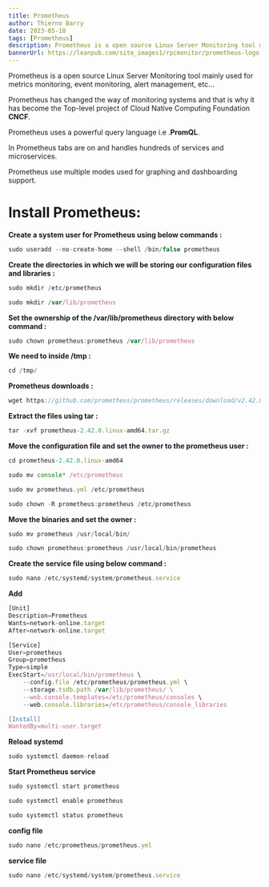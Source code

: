 ```yaml
---
title: Prometheus
author: Thierno Barry
date: 2023-05-10
tags: [Prometheus]
description: Prometheus is a open source Linux Server Monitoring tool mainly used for metrics monitoring, event monitoring, alert management, etc...
bannerUrl: https://leanpub.com/site_images1/rpcmonitor/prometheus-logo.jpg
---
```


Prometheus is a open source Linux Server Monitoring tool mainly used for metrics monitoring, event monitoring, alert management, etc...

Prometheus has changed the way of monitoring systems and that is why it has become the Top-level project of Cloud Native Computing Foundation **CNCF**.

Prometheus uses a powerful query language i.e .**PromQL**.

In Prometheus tabs are on and handles hundreds of services and microservices.

Prometheus use multiple modes used for graphing and dashboarding support.

# Install Prometheus:

**Create a system user for Prometheus using below commands :**

```jsx
sudo useradd --no-create-home --shell /bin/false prometheus
```

**Create the directories in which we will be storing our configuration files and libraries :**

```jsx
sudo mkdir /etc/prometheus

sudo mkdir /var/lib/prometheus
```

**Set the ownership of the /var/lib/prometheus directory with below command :**

```jsx
sudo chown prometheus:prometheus /var/lib/prometheus
```

**We need to inside /tmp :**

```jsx
cd /tmp/
```

**Prometheus downloads :**

```jsx
wget https://github.com/prometheus/prometheus/releases/download/v2.42.0-rc.0/prometheus-2.42.0-rc.0.linux-amd64.tar.gz
```

**Extract the files using tar :**

```jsx
tar -xvf prometheus-2.42.0.linux-amd64.tar.gz
```

**Move the configuration file and set the owner to the prometheus user :**

```jsx
cd prometheus-2.42.0.linux-amd64

sudo mv console* /etc/prometheus

sudo mv prometheus.yml /etc/prometheus

sudo chown -R prometheus:prometheus /etc/prometheus
```

**Move the binaries and set the owner :**

```jsx
sudo mv prometheus /usr/local/bin/

sudo chown prometheus:prometheus /usr/local/bin/prometheus
```

**Create the service file using below command :**

```jsx
sudo nano /etc/systemd/system/prometheus.service
```

**Add**

```jsx
[Unit]
Description=Prometheus
Wants=network-online.target
After=network-online.target

[Service]
User=prometheus
Group=prometheus
Type=simple
ExecStart=/usr/local/bin/prometheus \
    --config.file /etc/prometheus/prometheus.yml \
    --storage.tsdb.path /var/lib/prometheus/ \
    --web.console.templates=/etc/prometheus/consoles \
    --web.console.libraries=/etc/prometheus/console_libraries

[Install]
WantedBy=multi-user.target
```

**Reload systemd**

```jsx
sudo systemctl daemon-reload
```

**Start Prometheus service**

```jsx
sudo systemctl start prometheus

sudo systemctl enable prometheus

sudo systemctl status prometheus
```

**config file**

```jsx
sudo nano /etc/prometheus/prometheus.yml
```

**service file**

```jsx
sudo nano /etc/systemd/system/prometheus.service
```
